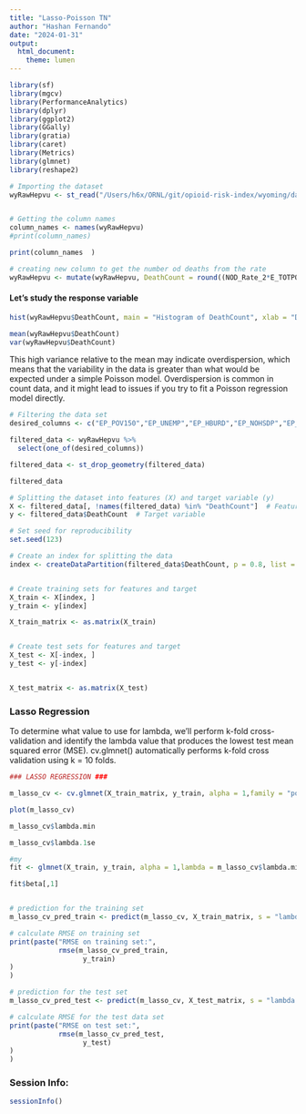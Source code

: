 ```yaml
---
title: "Lasso-Poisson TN"
author: "Hashan Fernando"
date: "2024-01-31"
output: 
  html_document: 
    theme: lumen
---
```


```r
library(sf)
library(mgcv)
library(PerformanceAnalytics)
library(dplyr)
library(ggplot2)
library(GGally) 
library(gratia)
library(caret)
library(Metrics)
library(glmnet)
library(reshape2)
```

```r
# Importing the dataset
wyRawHepvu <- st_read("/Users/h6x/ORNL/git/opioid-risk-index/wyoming/data/processed data/SVI2020 WY counties with death rate HepVu/SVI2020_WY_counties_with_death_rate_HepVu.shp")


# Getting the column names
column_names <- names(wyRawHepvu)
#print(column_names)

```

```r
print(column_names  )
```

```r
# creating new column to get the number od deaths from the rate
wyRawHepvu <- mutate(wyRawHepvu, DeathCount = round((NOD_Rate_2*E_TOTPOP)/100000))
```


#### Let's study the response variable

```r
hist(wyRawHepvu$DeathCount, main = "Histogram of DeathCount", xlab = "DeathCount", col = "skyblue", border = "black")

```


```r
mean(wyRawHepvu$DeathCount)
var(wyRawHepvu$DeathCount)

```
This high variance relative to the mean may indicate overdispersion, which means that the variability in the data is greater than what would be expected under a simple Poisson model. Overdispersion is common in count data, and it might lead to issues if you try to fit a Poisson regression model directly.


```r

# Filtering the data set
desired_columns <- c("EP_POV150","EP_UNEMP","EP_HBURD","EP_NOHSDP","EP_UNINSUR","EP_AGE65","EP_AGE17","EP_DISABL","EP_SNGPNT","EP_LIMENG","EP_MINRTY","EP_MUNIT","EP_MOBILE","EP_CROWD","EP_NOVEH","EP_GROUPQ","DeathCount")

filtered_data <- wyRawHepvu %>%
  select(one_of(desired_columns))

filtered_data <- st_drop_geometry(filtered_data)
```

```r
filtered_data
```

```r
# Splitting the dataset into features (X) and target variable (y)
X <- filtered_data[, !names(filtered_data) %in% "DeathCount"]  # Features
y <- filtered_data$DeathCount  # Target variable

# Set seed for reproducibility
set.seed(123)

# Create an index for splitting the data
index <- createDataPartition(filtered_data$DeathCount, p = 0.8, list = FALSE)


# Create training sets for features and target
X_train <- X[index, ]
y_train <- y[index]

X_train_matrix <- as.matrix(X_train)


# Create test sets for features and target
X_test <- X[-index, ]
y_test <- y[-index]


X_test_matrix <- as.matrix(X_test)
```



### Lasso Regression

To determine what value to use for lambda, we’ll perform k-fold cross-validation and identify the lambda value that produces the lowest test mean squared error (MSE).  cv.glmnet() automatically performs k-fold cross validation using k = 10 folds.


```r
### LASSO REGRESSION ###

m_lasso_cv <- cv.glmnet(X_train_matrix, y_train, alpha = 1,family = "poisson")

plot(m_lasso_cv)

m_lasso_cv$lambda.min

m_lasso_cv$lambda.1se


```

```r
#my
fit <- glmnet(X_train, y_train, alpha = 1,lambda = m_lasso_cv$lambda.min, family = "poisson")

fit$beta[,1]


# prediction for the training set
m_lasso_cv_pred_train <- predict(m_lasso_cv, X_train_matrix, s = "lambda.min")

# calculate RMSE on training set
print(paste("RMSE on training set:",
            rmse(m_lasso_cv_pred_train,
                  y_train)
)
)

# prediction for the test set
m_lasso_cv_pred_test <- predict(m_lasso_cv, X_test_matrix, s = "lambda.min")

# calculate RMSE for the test data set
print(paste("RMSE on test set:",
            rmse(m_lasso_cv_pred_test,
                  y_test)
)
)


```

### Session Info:

```r
sessionInfo()
```

